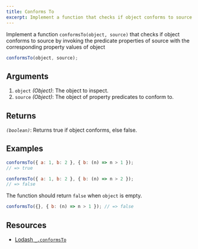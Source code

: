 ```yaml
---
title: Conforms To
excerpt: Implement a function that checks if object conforms to source
---
```


Implement a function `conformsTo(object, source)` that checks if object conforms to source by invoking the predicate properties of source with the corresponding property values of object

```js
conformsTo(object, source);
```

## Arguments

1. `object` _(Object)_: The object to inspect.
1. `source` _(Object)_: The object of property predicates to conform to.

## Returns

_`(boolean)`_: Returns true if object conforms, else false.

## Examples

```js
conformsTo({ a: 1, b: 2 }, { b: (n) => n > 1 });
// => true

conformsTo({ a: 1, b: 2 }, { b: (n) => n > 2 });
// => false
```

The function should return `false` when `object` is empty.

```js
conformsTo({}, { b: (n) => n > 1 }); // => false
```

## Resources

- [Lodash `_.conformsTo`](https://lodash.com/docs/#conformsTo)
